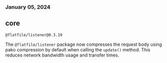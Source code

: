 ### January 05, 2024

## core

`@flatfile/listener@0.3.19`

The `@flatfile/listener` package now compresses the request body using pako compression by default when calling the `update()` method. This reduces network bandwidth usage and transfer times.
